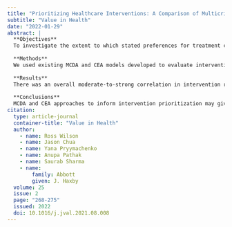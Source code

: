 ```yaml
---
title: "Prioritizing Healthcare Interventions: A Comparison of Multicriteria Decision Analysis and Cost-Effectiveness Analysis"
subtitle: "Value in Health"
date: "2022-01-29"
abstract: |
  **Objectives**
  To investigate the extent to which stated preferences for treatment criteria elicited using multicriteria decision analysis (MCDA) methods are consistent with the trade-offs (implicitly) applied in cost-effectiveness analysis (CEA), and the impact of any differences on the prioritization of treatments.
  
  **Methods**
  We used existing MCDA and CEA models developed to evaluate interventions for knee osteoarthritis in the New Zealand population. We established equivalent input parameters for each model, for the criteria “treatment effectiveness,” “cost,” “risk of serious harms,” and “risk of mild-to-moderate harms” across a comprehensive range of (hypothetical) interventions to produce a complete ranking of interventions from each model. We evaluated the consistency of these rankings between the 2 models and investigated any systematic differences between the (implied) weight placed on each criterion in determining rankings.
  
  **Results**
  There was an overall moderate-to-strong correlation in intervention rankings between the MCDA and CEA models (Spearman correlation coefficient = 0.51). Nevertheless, there were systematic differences in the evaluation of trade-offs between intervention attributes and the resulting weights placed on each criterion. The CEA model placed lower weights on risks of harm and much greater weight on cost (at all accepted levels of willingness-to-pay per quality-adjusted life-year than did respondents to the MCDA survey.
  
  **Conclusions**
  MCDA and CEA approaches to inform intervention prioritization may give systematically different results, even when considering the same criteria and input data. These differences should be considered when designing and interpreting such studies to inform treatment prioritization decisions.
citation: 
  type: article-journal
  container-title: "Value in Health"
  author:
    - name: Ross Wilson
    - name: Jason Chua
    - name: Yana Pryymachenko
    - name: Anupa Pathak
    - name: Saurab Sharma
    - name:
        family: Abbott
        given: J. Haxby
  volume: 25
  issue: 2
  page: "268-275"
  issued: 2022
  doi: 10.1016/j.jval.2021.08.008
---
```

